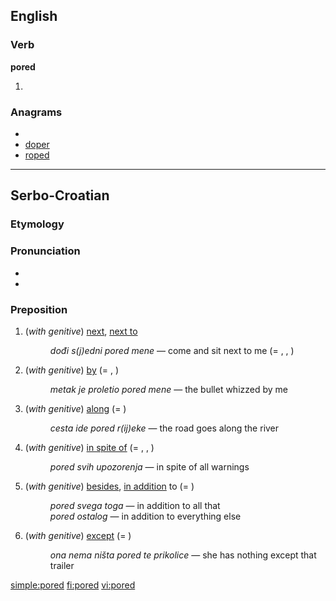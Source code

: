 ==English==

===Verb===
'''pored'''

# {{past of|[[pore]]}}

===Anagrams===
* {{alphagram|deopr}}
* [[doper#English|doper]]
* [[roped#English|roped]]

----

==Serbo-Croatian==

===Etymology===
{{prefix|po|red|lang=sh}}

===Pronunciation===
* {{IPA|/pôred/|lang=sh}}
* {{hyphenation|po|red}}

===Preposition===
{{sh-preposition|head=pȍred|r|поред|по̏ред}}

# (''with genitive'') [[next]], [[next to]]
#: ''dođi s(j)edni pored mene'' — come and sit next to me (= {{term|kraj|krȁj|lang=sh}}, {{term|pokraj|pȍkraj|lang=sh}}, {{term|do|dȍ|lang=sh}})
# (''with genitive'') [[by]] (= {{term|kraj|krȁj|lang=sh}}, {{term|pokraj|pȍkraj|lang=sh}})
#: ''metak je proletio pored mene'' — the bullet whizzed by me
# (''with genitive'') [[along]] (= {{term|duž|dȕž|lang=sh}})
#: ''cesta ide pored r(ij)eke'' — the road goes along the river
# (''with genitive'') [[in spite of]] (= {{term|uprkos|ȕprkos|lang=sh}}, {{term|pokraj|pȍkraj|lang=sh}}, {{term|mimo|mȉmo|lang=sh}})
#: ''pored svih upozorenja'' — in spite of all warnings
# (''with genitive'') [[besides]], [[in addition]] to (= {{term|povrh|pòvrh|lang=sh}})
#: ''pored svega toga'' — in addition to all that
#: ''pored ostalog'' — in addition to everything else 
# (''with genitive'') [[except]] (= {{term|osim|ȍsīm|lan=sh}})
#: ''ona nema ništa pored te prikolice'' — she has nothing except that trailer

[[simple:pored]]
[[fi:pored]]
[[vi:pored]]